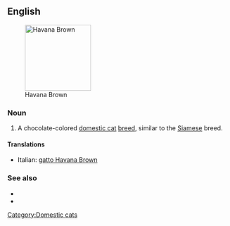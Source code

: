 ==English==
[[File:Havana Brown - c h o c o c a t.jpg|thumb|150px|right|Havana Brown]]
===Noun===
{{en-noun|sg=[[Havana]] [[brown|Brown]]}}

# A chocolate-colored [[domestic cat]] [[breed]], similar to the [[Siamese]] breed.

====Translations====
{{checktrans-top}}
*Italian: [[gatto Havana Brown]]
{{checktrans-mid}}

{{checktrans-bottom}}

===See also===
* {{pedia}}
* {{commonslite|Category:Havana brown}}
[[Category:Domestic cats]]